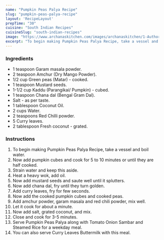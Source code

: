 ---
name: "Pumpkin Peas Palya Recipe"
slug: "pumpkin-peas-palya-recipe"
layout: 'RecipeLayout'
prepTime: "30"
cuisine: "South Indian Recipes"
cuisineSlug: "south-indian-recipes"
image: "https://www.archanaskitchen.com/images/archanaskitchen/1-Author/pavithrahr-gmail.com/Pumpkin_Peas_Palya_or_Dry_Curry.jpg"
excerpt: "To begin making Pumpkin Peas Palya Recipe, take a vessel and boil water"
---

### Ingredients

- 1 teaspoon Garam masala powder.
- 2 teaspoon Amchur (Dry Mango Powder).
- 1/2 cup Green peas (Matar) - cooked.
- 1 teaspoon Mustard seeds.
- 1-1/2 cup Kaddu (Parangikai/ Pumpkin) - cubed.
- 1 teaspoon Chana dal (Bengal Gram Dal).
- Salt - as per taste.
- 1 tablespoon Coconut Oil.
- 2 cups Water.
- 2 teaspoons Red Chilli powder.
- 5 Curry leaves.
- 2 tablespoon Fresh coconut - grated.

### Instructions

1. To begin making Pumpkin Peas Palya Recipe, take a vessel and boil water.
1. Now add pumpkin cubes and cook for 5 to 10 minutes or until they are half cooked.
1. Strain water and keep this aside.
1. Heat a heavy wok, add oil.
1. Now add mustard seeds and saute well until it splutters.
1. Now add chana dal, fry until they turn golden.
1. Add curry leaves, fry for few seconds.
1. Now add the cooked pumpkin cubes and cooked peas.
1. Add amchur powder, garam masala and red chili powder, mix well.
1. Let it cook for about a minute.
1. Now add salt, grated coconut, and mix.
1. Close and cook for 3-5 minutes.
1. Serve Pumpkin Peas Palya along with Tomato Onion Sambar and Steamed Rice for a weekday meal.
1. You can also serve Curry Leaves Buttermilk with this meal.
